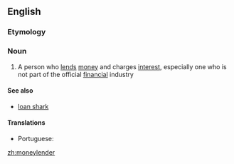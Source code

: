 ==English==

===Etymology===
{{compound|money|lender}}

===Noun===
{{en-noun}}

# A person who [[lend]]s [[money]] and charges [[interest]], especially one who is not part of the official [[financial]] industry

====See also====
* [[loan shark]]

====Translations====
{{trans-top}}
* Portuguese: {{t+|pt|agiota|c}}
{{trans-mid}}
{{trans-bottom}}

[[zh:moneylender]]